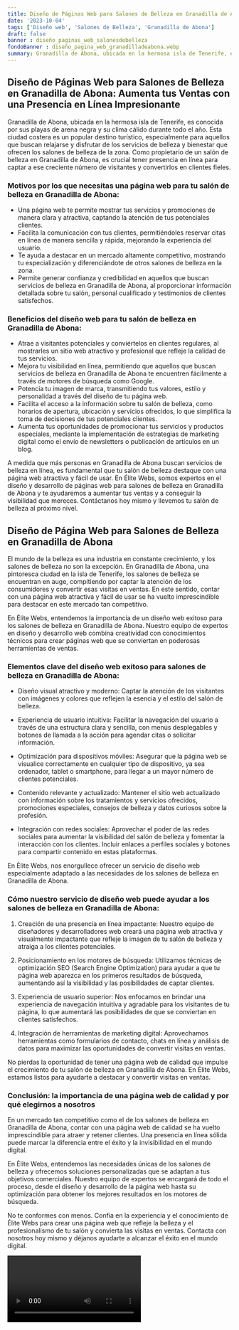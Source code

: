 ```yaml
---
title: Diseño de Páginas Web para Salones de Belleza en Granadilla de Abona
date: '2023-10-04'
tags: ['Diseño web', 'Salones de Belleza', 'Granadilla de Abona']
draft: false
banner : diseño_paginas_web_salonesdebelleza
fondoBanner : diseño_pagina_web_granadilladeabona.webp
summary: Granadilla de Abona, ubicada en la hermosa isla de Tenerife, es conocida por sus playas de arena negra y su clima cálido durante todo el año. Esta ciudad costera es un popular destino turístico, especialmente para aquellos que buscan relajarse y disfrutar de los servicios de belleza y bienestar que ofrecen los salones de belleza de la zona. Como propietario de un salón de belleza en Granadilla de Abona, es crucial tener presencia en línea para captar a ese creciente número de visitantes y convertirlos en clientes fieles.
---
```


## Diseño de Páginas Web para Salones de Belleza en Granadilla de Abona: Aumenta tus Ventas con una Presencia en Línea Impresionante

Granadilla de Abona, ubicada en la hermosa isla de Tenerife, es conocida por sus playas de arena negra y su clima cálido durante todo el año. Esta ciudad costera es un popular destino turístico, especialmente para aquellos que buscan relajarse y disfrutar de los servicios de belleza y bienestar que ofrecen los salones de belleza de la zona. Como propietario de un salón de belleza en Granadilla de Abona, es crucial tener presencia en línea para captar a ese creciente número de visitantes y convertirlos en clientes fieles.

### Motivos por los que necesitas una página web para tu salón de belleza en Granadilla de Abona:

- Una página web te permite mostrar tus servicios y promociones de manera clara y atractiva, captando la atención de tus potenciales clientes.
- Facilita la comunicación con tus clientes, permitiéndoles reservar citas en línea de manera sencilla y rápida, mejorando la experiencia del usuario.
- Te ayuda a destacar en un mercado altamente competitivo, mostrando tu especialización y diferenciándote de otros salones de belleza en la zona.
- Permite generar confianza y credibilidad en aquellos que buscan servicios de belleza en Granadilla de Abona, al proporcionar información detallada sobre tu salón, personal cualificado y testimonios de clientes satisfechos.

### Beneficios del diseño web para tu salón de belleza en Granadilla de Abona: 

- Atrae a visitantes potenciales y conviértelos en clientes regulares, al mostrarles un sitio web atractivo y profesional que refleje la calidad de tus servicios.
- Mejora tu visibilidad en línea, permitiendo que aquellos que buscan servicios de belleza en Granadilla de Abona te encuentren fácilmente a través de motores de búsqueda como Google.
- Potencia tu imagen de marca, transmitiendo tus valores, estilo y personalidad a través del diseño de tu página web.
- Facilita el acceso a la información sobre tu salón de belleza, como horarios de apertura, ubicación y servicios ofrecidos, lo que simplifica la toma de decisiones de tus potenciales clientes.
- Aumenta tus oportunidades de promocionar tus servicios y productos especiales, mediante la implementación de estrategias de marketing digital como el envío de newsletters o publicación de artículos en un blog.

A medida que más personas en Granadilla de Abona buscan servicios de belleza en línea, es fundamental que tu salón de belleza destaque con una página web atractiva y fácil de usar. En Élite Webs, somos expertos en el diseño y desarrollo de páginas web para salones de belleza en Granadilla de Abona y te ayudaremos a aumentar tus ventas y a conseguir la visibilidad que mereces. Contáctanos hoy mismo y llevemos tu salón de belleza al próximo nivel.

<GifSeo />

<Cta />

## Diseño de Página Web para Salones de Belleza en Granadilla de Abona

El mundo de la belleza es una industria en constante crecimiento, y los salones de belleza no son la excepción. En Granadilla de Abona, una pintoresca ciudad en la isla de Tenerife, los salones de belleza se encuentran en auge, compitiendo por captar la atención de los consumidores y convertir esas visitas en ventas. En este sentido, contar con una página web atractiva y fácil de usar se ha vuelto imprescindible para destacar en este mercado tan competitivo.

En Élite Webs, entendemos la importancia de un diseño web exitoso para los salones de belleza en Granadilla de Abona. Nuestro equipo de expertos en diseño y desarrollo web combina creatividad con conocimientos técnicos para crear páginas web que se conviertan en poderosas herramientas de ventas.  

### Elementos clave del diseño web exitoso para salones de belleza en Granadilla de Abona:

- Diseño visual atractivo y moderno: Captar la atención de los visitantes con imágenes y colores que reflejen la esencia y el estilo del salón de belleza.

- Experiencia de usuario intuitiva: Facilitar la navegación del usuario a través de una estructura clara y sencilla, con menús desplegables y botones de llamada a la acción para agendar citas o solicitar información.

- Optimización para dispositivos móviles: Asegurar que la página web se visualice correctamente en cualquier tipo de dispositivo, ya sea ordenador, tablet o smartphone, para llegar a un mayor número de clientes potenciales.

- Contenido relevante y actualizado: Mantener el sitio web actualizado con información sobre los tratamientos y servicios ofrecidos, promociones especiales, consejos de belleza y datos curiosos sobre la profesión.

- Integración con redes sociales: Aprovechar el poder de las redes sociales para aumentar la visibilidad del salón de belleza y fomentar la interacción con los clientes. Incluir enlaces a perfiles sociales y botones para compartir contenido en estas plataformas.

En Élite Webs, nos enorgullece ofrecer un servicio de diseño web especialmente adaptado a las necesidades de los salones de belleza en Granadilla de Abona.

### Cómo nuestro servicio de diseño web puede ayudar a los salones de belleza en Granadilla de Abona:

1. Creación de una presencia en línea impactante: Nuestro equipo de diseñadores y desarrolladores web creará una página web atractiva y visualmente impactante que refleje la imagen de tu salón de belleza y atraiga a los clientes potenciales.

2. Posicionamiento en los motores de búsqueda: Utilizamos técnicas de optimización SEO (Search Engine Optimization) para ayudar a que tu página web aparezca en los primeros resultados de búsqueda, aumentando así la visibilidad y las posibilidades de captar clientes.

3. Experiencia de usuario superior: Nos enfocamos en brindar una experiencia de navegación intuitiva y agradable para los visitantes de tu página, lo que aumentará las posibilidades de que se conviertan en clientes satisfechos.

4. Integración de herramientas de marketing digital: Aprovechamos herramientas como formularios de contacto, chats en línea y análisis de datos para maximizar las oportunidades de convertir visitas en ventas.

No pierdas la oportunidad de tener una página web de calidad que impulse el crecimiento de tu salón de belleza en Granadilla de Abona. En Élite Webs, estamos listos para ayudarte a destacar y convertir visitas en ventas.

### Conclusión: la importancia de una página web de calidad y por qué elegirnos a nosotros

En un mercado tan competitivo como el de los salones de belleza en Granadilla de Abona, contar con una página web de calidad se ha vuelto imprescindible para atraer y retener clientes. Una presencia en línea sólida puede marcar la diferencia entre el éxito y la invisibilidad en el mundo digital.

En Élite Webs, entendemos las necesidades únicas de los salones de belleza y ofrecemos soluciones personalizadas que se adaptan a tus objetivos comerciales. Nuestro equipo de expertos se encargará de todo el proceso, desde el diseño y desarrollo de la página web hasta su optimización para obtener los mejores resultados en los motores de búsqueda.

No te conformes con menos. Confía en la experiencia y el conocimiento de Élite Webs para crear una página web que refleje la belleza y el profesionalismo de tu salón y convierta las visitas en ventas. Contacta con nosotros hoy mismo y déjanos ayudarte a alcanzar el éxito en el mundo digital.

<Video />

<CtaBot job='Salones de Belleza' city='Granadilla de Abona'/>

<Gmaps query='Granadilla de Abona+españa+maps' />